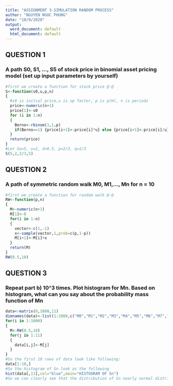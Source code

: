 ---
title: "ASSIGNMENT 3-SIMULATION RANDOM PROCESS"
author: "NGUYEN NGOC PHUNG"
date: "10/9/2020"
output:
  word_document: default
  html_document: default
---
## QUESTION 1

### A path S0, S1, ..., S5 of stock price in binomial asset pricing model (set up input parameters by yourself)

```{r}
#first we create a function for stock price @-@
S<-function(s0,u,p,n)
{
  #s0 is initial price,u is up factor, p is p(H), n is periods
  price<-numeric(n+1)
  price[1]<-s0
  for (i in 1:n)
  {
    Berno<-rbinom(1,1,p)
    if(Berno==1) {price[i+1]<-price[i]*u} else {price[i+1]<-price[i]/u}
  }
  return(price)
}
#Let So=5, u=2, d=0.5, p=2/3, q=1/3
S(5,2,2/3,5)
```

## QUESTION 2

### A path of symmetric random walk M0, M1,..., Mn for n = 10

```{r}
#first we create a function for random walk @-@
RW<-function(p,n)
{
  M<-numeric(n+1)
  M[1]<-0
  for(i in 1:n)
  {
    vector<-c(1,-1)
    x<-sample(vector,1,prob=c(p,1-p))
    M[i+1]<-M[i]+x
  }
  return(M)
}
RW(0.5,10)
```

## QUESTION 3

### Repeat part b) 10^3 times. Plot histogram for Mn. Based on histogram, what can you say about the probability mass function of Mn

```{r}
data<-matrix(0,1000,11)
dimnames(data)<-list(1:1000,c("M0","M1","M2","M3","M4","M5","M6","M7","M8","M9","M10"))
for(i in 1:1000)
{
  M<-RW(0.5,10)
  for(j in 1:11)
  {
    data[i,j]<-M[j]
  }
}
#So the first 10 rows of data look like following:
data[1:10,]
#So the histogram of Sn look as the following
hist(data[,11],col="blue",main="HISTOGRAM OF Sn")
#So we can clearly see that the distribution of Sn nearly normal distribution @-@

```





